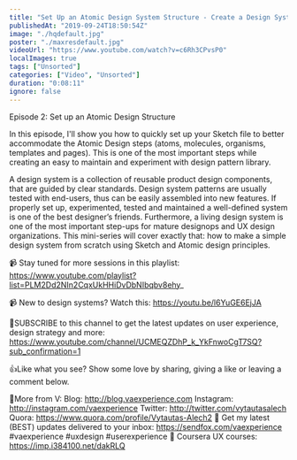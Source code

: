 ```yaml
---
title: "Set Up an Atomic Design System Structure - Create a Design System in Sketch, Ep2"
publishedAt: "2019-09-24T18:50:54Z"
image: "./hqdefault.jpg"
poster: "./maxresdefault.jpg"
videoUrl: "https://www.youtube.com/watch?v=c6Rh3CPvsP0"
localImages: true
tags: ["Unsorted"]
categories: ["Video", "Unsorted"]
duration: "0:08:11"
ignore: false
---
```


Episode 2: Set up an Atomic Design Structure

In this episode, I'll show you how to quickly set up your Sketch file to better accommodate the Atomic Design steps (atoms, molecules, organisms, templates and pages). This is one of the most important steps while creating an easy to maintain and experiment with design pattern library.

A design system is a collection of reusable product design components, that are guided by clear standards. Design system patterns are usually tested with end-users, thus can be easily assembled into new features. If properly set up, experimented, tested and maintained a well-defined system is one of the best designer’s friends. Furthermore, a living design system is one of the most important step-ups for mature designops and UX design organizations. This mini-series will cover exactly that: how to make a simple design system from scratch using Sketch and Atomic design principles.

📹 Stay tuned for more sessions in this playlist:
https://www.youtube.com/playlist?list=PLM2Dd2NIn2CqxUkHHiDvDbNIbqbv8ehy_

📹 New to design systems? Watch this: https://youtu.be/l6YuGE6EjJA

🙌SUBSCRIBE to this channel to get the latest updates on user experience, design strategy and more: https://www.youtube.com/channel/UCMEQZDhP_k_YkFnwoCgT7SQ?sub_confirmation=1

👍Like what you see? Show some love by sharing, giving a like or leaving a comment below.

👨More from V:
Blog: http://blog.vaexperience.com
Instagram: http://instagram.com/vaexperience
Twitter: http://twitter.com/vytautasalech
Quora: https://www.quora.com/profile/Vytautas-Alech2 📩 Get my latest (BEST) updates delivered to your inbox: https://sendfox.com/vaexperience
#vaexperience #uxdesign #userexperience 🎒 Coursera UX courses: https://imp.i384100.net/dakRLQ
